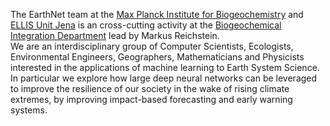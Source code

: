 

The EarthNet team at the [Max Planck Institute for Biogeochemistry](https://www.bgc-jena.mpg.de/) and [ELLIS Unit Jena](ellis-jena.eu/) is an cross-cutting activity at the [Biogeochemical Integration Department](https://www.bgc-jena.mpg.de/en/bgi/home) lead by Markus Reichstein.  
We are an interdisciplinary group of Computer Scientists, Ecologists, Environmental Engineers, Geographers, Mathematicians and Physicists interested in the applications of machine learning to Earth System Science. In particular we explore how large deep neural networks can be leveraged to improve the resilience of our society in the wake of rising climate extremes, by improving impact-based forecasting and early warning systems.

<TeamCardsGallery
    path="team/cards"
    title = "Meet the EarthNet Team"
/>

<TeamCardsGallery
    path="team/cards_former"
    title = "Former Team Members"
/>